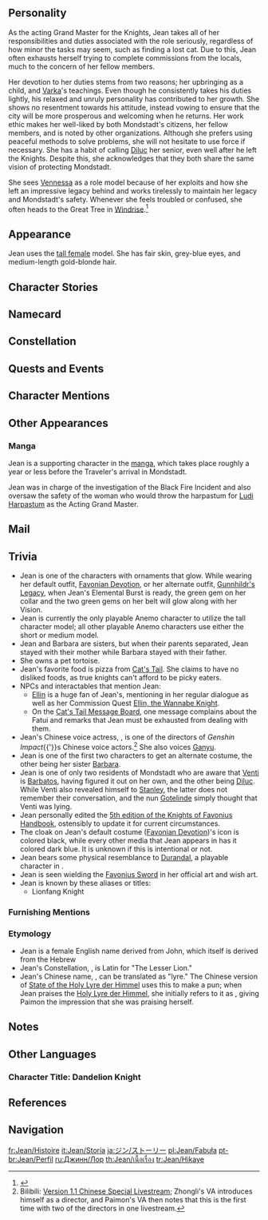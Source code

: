 {{CharacterTabs}}
{{Quote|As the Acting Grand Master of the Knights, Jean has always been devoted to her duties and maintaining peace in Mondstadt.<br />She had taken precautions long before the onset of Stormterror's assault, and she will guard Mondstadt with her life as always.|Description from the Official Website<ref>Official ''Genshin Impact'' Website: [https://genshin.hoyoverse.com/en/character/mondstadt?char=0 Jean]</ref>}}

==Personality==
{{Quote|The righteous and rigorous Dandelion Knight, and Acting Grand Master of Mondstadt's Knights of Favonius.|In-game character attributes and profile page text}}

As the acting Grand Master for the Knights, Jean takes all of her responsibilities and duties associated with the role seriously, regardless of how minor the tasks may seem, such as finding a lost cat. Due to this, Jean often exhausts herself trying to complete commissions from the locals, much to the concern of her fellow members.

Her devotion to her duties stems from two reasons; her upbringing as a child, and [[Varka]]'s teachings. Even though he consistently takes his duties lightly, his relaxed and unruly personality has contributed to her growth. She shows no resentment towards his attitude, instead vowing to ensure that the city will be more prosperous and welcoming when he returns. Her work ethic makes her well-liked by both Mondstadt's citizens, her fellow members, and is noted by other organizations. Although she prefers using peaceful methods to solve problems, she will not hesitate to use force if necessary. She has a habit of calling [[Diluc]] her senior, even well after he left the Knights. Despite this, she acknowledges that they both share the same vision of protecting Mondstadt.

She sees [[Vennessa]] as a role model because of her exploits and how she left an impressive legacy behind and works tirelessly to maintain her legacy and Mondstadt's safety. Whenever she feels troubled or confused, she often heads to the Great Tree in [[Windrise]].<ref>{{Ref/Quest|Master's Day Off (Quest)}}</ref>

==Appearance==
{{See also|Favonian Devotion|Gunnhildr's Legacy|Sea Breeze Dandelion}}
<!-- Keep appearance section short and concise. Limit to 3-4 sentences. Outfits should be described on the outfit pages. -->
Jean uses the [[:Category:Tall Female Characters|tall female]] model. She has fair skin, grey-blue eyes, and medium-length gold-blonde hair.

==Character Stories==
{{Character Story
|title1        = Character Details
|text1         = <p>The [[Knights of Favonius]] are the protectors of [[Mondstadt]], the swords and shields of the city.</p><p>In addition to keeping the city and the surrounding travel routes safe from the threat of wild monsters, the Knights' most important responsibility is maintaining order among Mondstadt's inhabitants.</p><p>Mondstadt is the City of Freedom, but unchecked freedom without any kind of rules only invites chaos and anxiety.</p><p>Jean's understanding of this is the reason she remains diligent at all times, holding herself to impeccable standards.</p><p>However, she often finds that she exhausts her monthly quota of coffee within the first few days of the month as a result.</p>
|mention1      = 

|title2        = Character Story 1
|friendship2   = 2
|text2         = <p>The [[Gunnhildr Clan]] is the oldest family of knights in Mondstadt, dating back to even before the very first epic was written.</p><p>However, this long and proud lineage can also be a burden. Jean was raised by [[Frederica Gunnhildr|her mother]] to be the successor to the Gunnhildr Clan.</p><p>She was trained in all the things a knight must know and all the qualities they must exhibit, from discipline, etiquette and conduct, to knowledge of history and ballads, as well as maintaining peak swordsmanship and physical fitness. Only by upholding this standard can Jean carry the mantle of the Gunnhildr Clan, whose motto is: "For Mondstadt, as always."</p><p>Some time ago, there was a joke commonly told in Mondstadt's taverns: A Gunnhildr learns to say "For Mondstadt, as always" before learning to say "Mommy."</p><p>As a child, Jean once lifted her head up from the book she was reading, "[[Breeze Amidst the Forest|Breeze Amidst the Forest - Ballad Selection]]," and saw the other children her age happily playing with pinwheels outside the window. The young Jean knew in that moment what her family motto meant to her.</p><p>Now, when she lifts her head up from her piles of paperwork and sees the next generation of children doing the same thing, Acting Grand Master Jean has no regrets about her years of service to that motto.</p><p>"You have to give your all to do the right thing. Always."</p>
|mention2      = Frederica Gunnhildr

|title3        = Character Story 2
|friendship3   = 3
|text3         = <p>"Master Jean is so reliable."</p><p>"If you ever run into trouble, seek Jean. She'll know what to do."</p><p>The denizens of Mondstadt, civilians and knights alike, all rely on Jean.</p><p>If someone needs help for the right reasons, Jean does not hesitate to render assistance.</p><p>Be it a quarrel down at the market, a relationship issue...</p><p>No matter how unrelated it may be to a knight's job... Jean gladly lends a hand whenever she can.</p><p>"The chance to help someone in need is reason enough for a knight."</p><p>To her, her knightly duty takes priority over her role as Acting Grand Master. She believes helping others herself is the best way to assist.</p><p>She holds her fellow knights to the same standard.</p><p>[[Lisa]] the Librarian once suggested that Jean take a break and "enjoy some afternoon tea, as is befitting of a lady."</p><p>However, to Jean, doing that which is befitting of a knight takes priority over doing that which is befitting of a lady.</p><p>"Jean is so reliable."</p><p>Such is the reputation Jean enjoys in Mondstadt.</p><p>Her only gripe is that there are not enough hours in the day. She could never help all of those in need, even by forgoing sleep.</p><p>The dedication and commitment required to become someone so reliable is unimaginable.</p>
|mention3      = Lisa

|title4        = Character Story 3
|friendship4   = 4
|text4         = <p>Given everything Jean has brought to her role as Acting Grand Master, people sometimes forget that there is, in fact, a Grand Master who is her superior.</p><p>This does not bother her in any way, though. Her role and title within the Knights of Favonius do not affect her work ethic in the slightest.</p><p>Her passion, honesty, and meticulousness come from two things.</p><p>One is her education and training, which instilled in her a chivalrous spirit from a young age.</p><p>The other is the devoted teachings of [[Varka]], the free-spirited Knight of Boreas and Grand Master of the Knights of Favonius, currently dispatched on a crusade.</p><p>The effect the relaxed and unruly Knight of Boreas Varka has had on Jean's growth has been great.</p><p>"Grand Master, please take your job seriously. All of Mondstadt looks up to you."</p><p>"Well, you are my second-in-command, so helping me out is part of your job description. This way, I can focus on the really important things, wouldn't you agree?"</p><p>"..."</p><p>He is the knight of new frontiers and legendary conquests, while she is the knight of maintaining peace and freedom.</p><p>Jean does not resent Varka; perhaps there is wisdom in his conduct. However, what Varka leaves undone falls on her shoulders, and it is then down to her to do the right thing.</p><p>Half a year ago, Varka led the elite knights of Favonius on yet another expedition away from Mondstadt.</p><p>An expedition &mdash; how typical of Varka's character.</p><p>"I'll leave things here to you. I mean, you've basically been doing my job for years now, anyway."</p><p>"Leave it to me, Grand Master."</p><p>After seeing the Grand Master off, Jean sat by the window and thought to herself:</p><p>Upon your return, I will show you a kinder, more prosperous, and more peaceful Mondstadt.</p>
|mention4      = Varka

|title5        = Character Story 4
|friendship5   = 5
|text5         = <p>The great tree at [[Windrise]] is where the first Dandelion Knight came to the end of her journey.</p><p>She was [[Vennessa]], the founder of the Knights of Favonius and the restorer of Mondstadt.</p><p>She bade farewell to the city she had vowed to protect, leaving behind her legend and a single sapling.</p><p>After centuries of basking in the bliss of the thousand winds, this sapling grew into a towering tree.</p><p>Jean was conferred the title of "Dandelion Knight" at the age of fifteen.</p><p>The Dandelion Knight is also known as Lionfang Knight. Passed down through generations of knights, the title is bestowed upon only the most distinguished.</p><p>On the day she received the title, Jean excused herself from the celebrations that followed the conferment ceremony. As if following in the footsteps of her childhood hero, she went and stood before the great tree.</p><p>The title of Dandelion Knight symbolizes Vennessa's legacy of resistance and benevolence. So how, Jean thought, could one such as herself be worthy of this honorable title?</p><p>More than a millennium had passed since Mondstadt's restoration. Did she really have what it would take to continue to protect this ancient and proud land of freedom?</p><p>Beneath her outwardly mature visage lay the heart of a young girl, who had only just received the title and remained wholly unprepared for the task that lay before her.</p><p>The wind blew from far away, and she felt it flow within her as it gently whisked away her doubts and worries, leaving her with an unwavering determination:</p><p>For Mondstadt, as always.</p><p>To become a warrior as kind and as determined as Vennessa, and to fight for her people and for freedom... Yes, this was the true meaning of her simple family motto.</p><p>To this day, whenever Jean feels weary or feels herself beginning to waver, she comes and stands before this tree and lets the wind console her once more. It carries away her fatigue, so that she may once more have the strength to carry on.</p><p>The great tree at Windrise marked the end of the first Lionfang Knight's journey.</p><p>So too does it symbolize the beginning of Jean's.</p>
|mention5      = Vennessa

|title6        = Character Story 5
|friendship6   = 6
|text6         = <p>Master Jean has a secret.</p><p>The Gunnhildr Clan is a venerable knightly house. This prideful blood comes from Jean's mother, Frederica.</p><p>Jean's father on the other hand is [[Seamus Pegg]], an adventurer famed throughout the continent. When he came to Mondstadt, he dusted off his past self and started anew with the [[Church of Favonius]], and ascended to high office within it, becoming known as the Cardinal of Daybreak.</p><p>The two lovers eventually parted ways. Young Jean, holding her mother's hand, would watch the silhouettes of her father and her sister, [[Barbara]], grow ever more distant.</p><p>Later, Barbara would follow in her father's footsteps and join the Church of Favonius, becoming a deaconess much beloved by the people.</p><p>Jean has always wanted to get closer to her younger sister by blood, but cannot bring herself to say anything when faced with Barbara's evasive eyes.</p><p>Perhaps this all-too-similar awkwardness is a sign that the sentiment is shared.</p><p>Master Jean has yet another secret.</p><p>No matter how many times she has read the historical classics, despite her title of Dandelion Knight, and though she has become the Acting Grand Master whom everyone relies on...</p><p>Jean still loves romance novels.</p><p>This is not for the years as a young girl that she missed amid her training and duties, or due to the rift that formed in her parents' marriage.</p><p>Jean simply yearns for the mutual attraction spoken of in such stories, for those emotions as subtle and fragile as spider-silk.</p><p>As a knight, she must put Mondstadt and the Knights of Favonius first.</p><p>But...</p><p>"If I too could..."</p><p>In her office, deep at night, Jean once again finishes reading "[[Vera's Melancholy]]."</p><p>"If I have the time, it should be fine to go to [[Cape Oath]], just before daybreak... right?"</p><p>Lowering her head, Jean peeks out her window at the glittering stars above.</p>
|mention6      = Barbara,Frederica Gunnhildr,Seamus Pegg

|title7        = Jean's Daily Schedule - Ver. XVII
|friendship7   = 4
|text7         = <p>This schedule is accurate down to the minute.</p><p>From a morning run with [[Amber]] followed a breakfast trip with Lisa on the way, to doing her own laundry by hand and settling her own change of clothes at night &mdash; all things great and small pack Jean's schedule rather tightly.</p><p>Every completed item is ticked off, while ones delayed due to external factors list the detailed whys and wherefores.</p><p>Next to the item "Mondstadt Public Facilities Review" &mdash; delayed due to a bout of illness &mdash; is written the following "completed at 3 am, end-of-month book purchase award is canceled."</p><p>Jean sometimes thinks that inspiration for this schedule may have been the training program her mother drew up for her ten years ago.</p>
|mention7      = Amber,Frederica Gunnhildr,Lisa

|title8        = Vision
|friendship8   = 6
|text8         = <p>If one were to go by skill alone, Jean has long become one of the best swordsmen in Mondstadt.</p><p>But in Jean's heart, she would rather be a shield that defends freedom and song than a sword that cuts through corruption and darkness.</p><p>"Protecting" has always been a tougher task than "destroying."</p><p>Around the time when she was promoted from Captain of her squad to Master of the Knights, a huge challenge stood before her. From without, the [[Fatui/Enemies|Fatui]] exerted diplomatic pressure, and from within, there were traitors &mdash; comrades of the [[Eroch|former Inspector]]. Regrouping and finding a way to break through was no easy task.</p><p>But Jean was able to fend off the external pressure with one hand, and lead the Knights to smash the many plots of the [[Abyss Order]] with the other, re-establishing the authority of the Knights of Favonius.</p><p>Jean will never forget the moment she received her [[Vision]]. At that moment, all seemed to grow quiet as she felt the breeze flow through her hand. The world seemed to fade away, save for the time-honored motto of the house of Gunnhildr:</p><p>"For Mondstadt, as always."</p>
|mention8      = Eroch
}}

==Namecard==
{{Namecard|Jean: The Winds' Course}}

==Constellation==
{{Constellation Lore|Leo Minor}}

==Quests and Events==
{{Quests and Events}}

==Character Mentions==
{{Character Mentions}}

==Other Appearances==
===Manga===
Jean is a supporting character in the [[manga]], which takes place roughly a year or less before the Traveler's arrival in Mondstadt.

Jean was in charge of the investigation of the Black Fire Incident and also oversaw the safety of the woman who would throw the harpastum for [[Ludi Harpastum]] as the Acting Grand Master.

==Mail==
{{Mails by Category List|noheader=1}}

==Trivia==
* Jean is one of the characters with ornaments that glow. While wearing her default outfit, [[Favonian Devotion]], or her alternate outfit, [[Gunnhildr's Legacy]], when Jean's Elemental Burst is ready, the green gem on her collar and the two green gems on her belt will glow along with her Vision.
* Jean is currently the only playable Anemo character to utilize the tall character model; all other playable Anemo characters use either the short or medium model.
* Jean and Barbara are sisters, but when their parents separated, Jean stayed with their mother while Barbara stayed with their father.
* She owns a pet tortoise.
* Jean's favorite food is pizza from [[Cat's Tail]]. She claims to have no disliked foods, as true knights can't afford to be picky eaters.
* NPCs and interactables that mention Jean:
** [[Ellin]] is a huge fan of Jean's, mentioning in her regular dialogue as well as her Commission Quest [[Ellin, the Wannabe Knight]].
** On the [[Cat's Tail Message Board#Fatui|Cat's Tail Message Board]], one message complains about the Fatui and remarks that Jean must be exhausted from dealing with them.
* Jean's Chinese voice actress, {{zh|林簌}}, is one of the directors of ''Genshin Impact''{{'}}s Chinese voice actors.<ref group="Note">Bilibili: [https://www.bilibili.com/video/BV18Z4y1V7rB Version 1.1 Chinese Special Livestream]; Zhongli's VA introduces himself as a director, and Paimon's VA then notes that this is the first time with two of the directors in one livestream.</ref> She also voices [[Ganyu]].
* Jean is one of the first two characters to get an alternate costume, the other being her sister [[Barbara]].
* Jean is one of only two residents of Mondstadt who are aware that [[Venti]] is [[Barbatos]], having figured it out on her own, and the other being [[Diluc]]. While Venti also revealed himself to [[Stanley]], the latter does not remember their conversation, and the nun [[Gotelinde]] simply thought that Venti was lying.
* Jean personally edited the [[Knights of Favonius Handbook - 5th Edition|5th edition of the Knights of Favonius Handbook]], ostensibly to update it for current circumstances.
* The cloak on Jean's default costume ([[Favonian Devotion]])'s icon is colored black, while every other media that Jean appears in has it colored dark blue. It is unknown if this is intentional or not.
* Jean bears some physical resemblance to [[w:c:honkaiimpact3:Durandal|Durandal]], a playable character in ''{{w|Honkai Impact 3rd}}''.
* Jean is seen wielding the [[Favonius Sword]] in her official art and wish art.
* Jean is known by these aliases or titles:
** Lionfang Knight

===Furnishing Mentions===
{{Character Furnishing Mentions}}

===Etymology===
* Jean is a female English name derived from John, which itself is derived from the Hebrew {{Lang|mini=1|he=יוחנן|he_rm=Yôḥānān|he_tl=Yahweh is gracious.}}
* Jean's Constellation, {{wt|leo|Leo|Latin}} {{wt|minor|Minor|Latin}}, is Latin for "The Lesser Lion."
* Jean's Chinese name, {{zh|琴|Qín}}, can be translated as "lyre." The Chinese version of [[State of the Holy Lyre der Himmel]] uses this to make a pun; when Jean praises the [[Holy Lyre der Himmel]], she initially refers to it as {{zh|琴|Qín}}, giving Paimon the impression that she was praising herself.

==Notes==
{{Reflist|note=1}}

==Other Languages==
===Character Title: Dandelion Knight===
{{Other Languages
|en      = Dandelion Knight
|zhs     = 蒲公英骑士
|zhs_rm  = Púgōngyīng Qíshì
|zht     = 蒲公英騎士
|zht_rm  = Púgōngyīng Qíshì
|zh_tl   = Dandelion Knight
|ja      = 蒲公英騎士
|ja_rm   = Dandiraion Kishi<ref>{{Ref/VO|Jean|Hello|ja}}</ref>
|ja_tl   = Dandelion Knight
|ko      = 민들레 {{tt|기사|騎士}}
|ko_rm   = Mindeulle Gisa
|ko_tl   = Dandelion Knight
|es      = La Caballera de Dandelion
|es_tl   = The Dandelion Knight
|fr      = Chevalier au Pissenlit
|fr_tl   = Dandelion Knight
|ru      = Рыцарь Одуванчик
|ru_tl   = Dandelion Knight
|th      = อัศวิน Dandelion
|th_rm   = At-sa-win Dandelion
|th_tl   = Dandelion Knight
|vi      = {{tt|Kỵ Sĩ|騎士}} {{tt|Bồ Công Anh|蒲公英}}
|vi_tl   = Dandelion Knight{{Sino|vi|part=1}}
|de      = Löwenzahnritter
|de_tl   = Dandelion Knight
|id      = Dandelion Knight
|pt      = Cavaleira de Dandelion
|pt_tl   = 
|tr      = Karahindiba Şövalyesi
|tr_tl   = 
|it      = Cavaliere del Dente di leone
|it_tl   = Knight of the Dandelion
}}

==References==
{{Reflist}}

==Navigation==
{{Character Navbox|link type=lore}}

[[fr:Jean/Histoire]]
[[it:Jean/Storia]]
[[ja:ジン/ストーリー]]
[[pl:Jean/Fabuła]]
[[pt-br:Jean/Perfil]]
[[ru:Джинн/Лор]]
[[th:Jean/เนื้อเรื่อง]]
[[tr:Jean/Hikaye]]